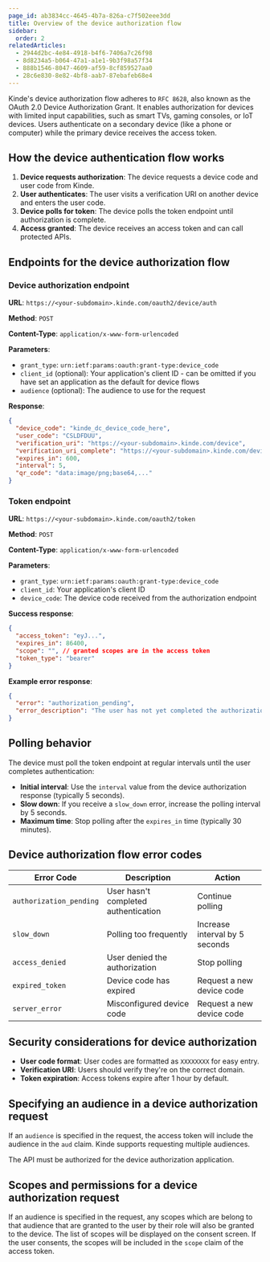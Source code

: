 ```yaml
---
page_id: ab3834cc-4645-4b7a-826a-c7f502eee3dd
title: Overview of the device authorization flow
sidebar:
  order: 2
relatedArticles:
  - 2944d2bc-4e84-4918-b4f6-7406a7c26f98
  - 8d8234a5-b064-47a1-a1e1-9b3f98a57f34
  - 888b1546-8047-4609-af59-8cf859527aa0
  - 28c6e830-8e82-4bf8-aab7-87ebafeb68e4
---
```


Kinde's device authorization flow adheres to `RFC 8628`, also known as the OAuth 2.0 Device Authorization Grant. It enables authorization for devices with limited input capabilities, such as smart TVs, gaming consoles, or IoT devices. Users authenticate on a secondary device (like a phone or computer) while the primary device receives the access token.

## How the device authentication flow works

1. **Device requests authorization**: The device requests a device code and user code from Kinde.
2. **User authenticates**: The user visits a verification URI on another device and enters the user code.
3. **Device polls for token**: The device polls the token endpoint until authorization is complete.
4. **Access granted**: The device receives an access token and can call protected APIs.

## Endpoints for the device authorization flow

### Device authorization endpoint

**URL**: `https://<your-subdomain>.kinde.com/oauth2/device/auth`

**Method**: `POST`

**Content-Type**: `application/x-www-form-urlencoded`

**Parameters**:

- `grant_type`: `urn:ietf:params:oauth:grant-type:device_code`
- `client_id` (optional): Your application's client ID - can be omitted if you have set an application as the default for device flows
- `audience` (optional): The audience to use for the request

**Response**:

```json
{
  "device_code": "kinde_dc_device_code_here",
  "user_code": "CSLDFDUU",
  "verification_uri": "https://<your-subdomain>.kinde.com/device",
  "verification_uri_complete": "https://<your-subdomain>.kinde.com/device?user_code=CSLDFDUU",
  "expires_in": 600,
  "interval": 5,
  "qr_code": "data:image/png;base64,..."
}
```

### Token endpoint

**URL**: `https://<your-subdomain>.kinde.com/oauth2/token`

**Method**: `POST`

**Content-Type**: `application/x-www-form-urlencoded`

**Parameters**:

- `grant_type`: `urn:ietf:params:oauth:grant-type:device_code`
- `client_id`: Your application's client ID
- `device_code`: The device code received from the authorization endpoint

**Success response**:

```json
{
  "access_token": "eyJ...",
  "expires_in": 86400,
  "scope": "", // granted scopes are in the access token
  "token_type": "bearer"
}
```

**Example error response**:

```json
{
  "error": "authorization_pending",
  "error_description": "The user has not yet completed the authorization"
}
```

## Polling behavior

The device must poll the token endpoint at regular intervals until the user completes authentication:

- **Initial interval**: Use the `interval` value from the device authorization response (typically 5 seconds).
- **Slow down**: If you receive a `slow_down` error, increase the polling interval by 5 seconds.
- **Maximum time**: Stop polling after the `expires_in` time (typically 30 minutes).

## Device authorization flow error codes

| Error Code              | Description                          | Action                         |
| ----------------------- | ------------------------------------ | ------------------------------ |
| `authorization_pending` | User hasn't completed authentication | Continue polling               |
| `slow_down`             | Polling too frequently               | Increase interval by 5 seconds |
| `access_denied`         | User denied the authorization        | Stop polling                   |
| `expired_token`         | Device code has expired              | Request a new device code      |
| `server_error`          | Misconfigured device code            | Request a new device code      |

## Security considerations for device authorization

- **User code format**: User codes are formatted as `XXXXXXXX` for easy entry.
- **Verification URI**: Users should verify they're on the correct domain.
- **Token expiration**: Access tokens expire after 1 hour by default.

## Specifying an audience in a device authorization request 

If an `audience` is specified in the request, the access token will include the audience in the `aud` claim. Kinde supports requesting multiple audiences.

The API must be authorized for the device authorization application.

## Scopes and permissions for a device authorization request 

If an audience is specified in the request, any scopes which are belong to that audience that are granted to the user by their role will also be granted to the device. The list of scopes will be displayed on the consent screen. If the user consents, the scopes will be included in the `scope` claim of the access token.

